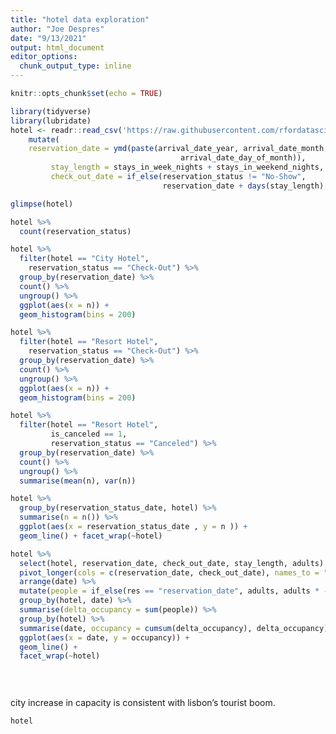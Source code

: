 ```yaml
---
title: "hotel data exploration"
author: "Joe Despres"
date: "9/13/2021"
output: html_document
editor_options: 
  chunk_output_type: inline
---
```


```r
knitr::opts_chunk$set(echo = TRUE)

library(tidyverse)
library(lubridate)
hotel <- readr::read_csv('https://raw.githubusercontent.com/rfordatascience/tidytuesday/master/data/2020/2020-02-11/hotels.csv') %>% 
    mutate(
    reservation_date = ymd(paste(arrival_date_year, arrival_date_month,
                                      arrival_date_day_of_month)),
         stay_length = stays_in_week_nights + stays_in_weekend_nights,
         check_out_date = if_else(reservation_status != "No-Show",
                                  reservation_date + days(stay_length), ymd("NA"))) 
```

```r
glimpse(hotel)
```

```r
hotel %>%
  count(reservation_status)
```

```r
hotel %>% 
  filter(hotel == "City Hotel",
    reservation_status == "Check-Out") %>% 
  group_by(reservation_date) %>% 
  count() %>% 
  ungroup() %>% 
  ggplot(aes(x = n)) + 
  geom_histogram(bins = 200)
```
```r
hotel %>% 
  filter(hotel == "Resort Hotel",
    reservation_status == "Check-Out") %>% 
  group_by(reservation_date) %>% 
  count() %>% 
  ungroup() %>% 
  ggplot(aes(x = n)) + 
  geom_histogram(bins = 200)
```

```r
hotel %>% 
  filter(hotel == "Resort Hotel",
         is_canceled == 1, 
         reservation_status == "Canceled") %>% 
  group_by(reservation_date) %>% 
  count() %>% 
  ungroup() %>%
  summarise(mean(n), var(n))
```


```r
hotel %>% 
  group_by(reservation_status_date, hotel) %>% 
  summarise(n = n()) %>%
  ggplot(aes(x = reservation_status_date , y = n )) +
  geom_line() + facet_wrap(~hotel)
```

```r
hotel %>%  
  select(hotel, reservation_date, check_out_date, stay_length, adults) %>% 
  pivot_longer(cols = c(reservation_date, check_out_date), names_to = "res", values_to = "date") %>% 
  arrange(date) %>% 
  mutate(people = if_else(res == "reservation_date", adults, adults * -1)) %>% 
  group_by(hotel, date) %>% 
  summarise(delta_occupancy = sum(people)) %>% 
  group_by(hotel) %>% 
  summarise(date, occupancy = cumsum(delta_occupancy), delta_occupancy) %>% 
  ggplot(aes(x = date, y = occupancy)) + 
  geom_line() +
  facet_wrap(~hotel)

         
        
```

city increase in capacity is consistent with lisbon's tourist boom. 


```r
hotel
```


```r

```

